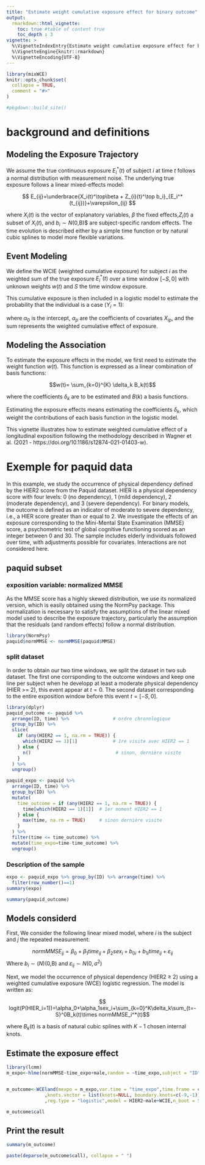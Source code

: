 ---
title: "Estimate weight cumulative exposure effect for binary outcome"
output: 
  rmarkdown::html_vignette:
    toc: true #table of content true
    toc_depth : 3
vignette: >
  %\VignetteIndexEntry{Estimate weight cumulative exposure effect for binary outcome}
  %\VignetteEngine{knitr::rmarkdown}
  %\VignetteEncoding{UTF-8}
---

```{r setup, include = FALSE}
library(mixWCE)
knitr::opts_chunk$set(
  collapse = TRUE,
  comment = "#>"
)

#pkgdown::build_site()
```

# background and definitions 

## Modeling the Exposure Trajectory

We assume the true continuous exposure $E_{i}^*(t)$ of subject $i$ at time $t$ follows a normal distribution with measurement noise. The underlying true exposure follows a linear mixed-effects model:

$$ E_{ij}=\underbrace{X_i(t)^\top\beta + Z_{i}(t)^\top b_i}_{E_i^*(t_{ij})}+\varepsilon_{ij} $$

where $X_i(t)$ is the vector of explanatory variables, $\beta$ the fixed effects,$Z_i(t)$ a subset of $X_i(t)$, and $b_i \sim N$(0,B)$ are subject-specific random effects. The time evolution is described either by a simple time function or by natural cubic splines to model more flexible variations.

## Event Modeling

We define the WCIE (weighted cumulative exposure) for subject $i$ as the weighted sum of the true exposure $E_{i}^*(t)$ over a time window $[-S,0]$ with unknown weights $w(t)$ and $S$ the time window exposure.

This cumulative exposure is then included in a logistic model to estimate the probability that the individual is a case ($Y_i=1$):

\begin{align*}
    \text{logit}(P(Y_i=1)) &= \alpha_0 + \alpha_pX_{ip} + {WCIE_i}\\
    &= \alpha_0 + \alpha_pX_{ip} + {\sum_{t=-S}^{0} E_i(t) \times w(t)}
    \label{eq7}
\end{align*}


where $\alpha_0$ is the intercept, $\alpha_p$ are the coefficients of covariates $X_{ip}$, and the sum represents the weighted cumulative effect of exposure.

## Modeling the Association

To estimate the exposure effects in the model, we first need to estimate the weight function $w(t)$. This function is expressed as a linear combination of basis functions:

$$w(t)= \sum_{k=0}^{K} \delta_k B_k(t)$$

where the coefficients $\delta_k$ are to be estimated and $B(k)$ a basis functions.

Estimating the exposure effects means estimating the coefficients $\delta_k$, which weight the contributions of each basis function in the logistic model.

This vignette illustrates how to estimate  weighted cumulative effect of a longitudinal exposition following the methodology described in Wagner et al. (2021 - https://doi.org/10.1186/s12874-021-01403-w). 

# Exemple for paquid data

In this example, we study the occurrence of physical dependency defined by the HIER2 score from the Paquid dataset. HIER is a physical dependency score with four levels: 0 (no dependency), 1 (mild dependency), 2 (moderate dependency), and 3 (severe dependency). For binary models, the outcome is defined as an indicator of moderate to severe dependency, i.e., a HIER score greater than or equal to 2. We investigate the effects of an exposure corresponding to the Mini-Mental State Examination (MMSE) score, a psychometric test of global cognitive functioning scored as an integer between 0 and 30. The sample includes elderly individuals followed over time, with adjustments possible for covariates. Interactions are not considered here.

## paquid subset

### exposition variable: normalized MMSE

As the MMSE score has a highly skewed distribution, we use its normalized version, which is easily obtained using the NormPsy package. This normalization is necessary to satisfy the assumptions of the linear mixed model used to describe the exposure trajectory, particularly the assumption that the residuals (and random effects) follow a normal distribution.

```{r}
library(NormPsy)
paquid$normMMSE <- normMMSE(paquid$MMSE)
```


### split dataset

In order to obtain our two time windows, we split the dataset in two sub dataset. The first one corrsponding to the outcome windows and keep one line per subject when he developp at least a moderate physical dependency (HIER >= 2), this event appear at $t=0$. The second dataset corresponding to the entire exposition window before this event $t=[-S,0]$.

```{r}
library(dplyr)
paquid_outcome <- paquid %>% 
  arrange(ID, time) %>%                # ordre chronologique
  group_by(ID) %>% 
  slice(
    if (any(HIER2 == 1, na.rm = TRUE)) {
      which(HIER2 == 1)[1]             # 1re visite avec HIER2 == 1
    } else {
      n()                               # sinon, dernière visite
    }
  ) %>% 
  ungroup()

paquid_expo <- paquid %>%
  arrange(ID, time) %>%
  group_by(ID) %>%
  mutate(
    time_outcome = if (any(HIER2 == 1, na.rm = TRUE)) {
      time[which(HIER2 == 1)[1]]  # 1er moment HIER2 == 1
    } else {
      max(time, na.rm = TRUE)     # sinon dernière visite
    }
  ) %>%
  filter(time <= time_outcome) %>%
  mutate(time_expo=time-time_outcome) %>% 
  ungroup()

```


### Description of the sample

```{r}

expo <- paquid_expo %>% group_by(ID) %>% arrange(time) %>%
  filter(row_number()==1)
summary(expo)

summary(paquid_outcome)

```

## Models considerd

First, We consider the following linear mixed model, where $i$
is the subject and $j$ the repeated measurement:

$$ normMMSE_{ij}= \beta_0+\beta_1time_{ij}+\beta_2sex_{i} + b_{0i}+b_{1i}time_{ij}+\varepsilon_{ij} $$
Where $b_{i}\sim \mathcal(N)(0,$B) and $\varepsilon_{ij}\sim N(0,\sigma^2)$

Next, we model the occurrence of physical dependency (HIER2 ≥ 2) using a weighted cumulative exposure (WCE) logistic regression. The model is written as:

$$ logit(P(HIER_i=1))=\alpha_0+\alpha_1sex_i+\sum_{k=0}^K\delta_k\sum_{t=-S}^0B_k(t)\times normMMSE_i^*(t)$$


where $B_k(t)$ is a basis of natural cubic splines with $K-1$ chosen internal knots.


## Estimate the exposure effect

```{r, message=F}
library(lcmm)
m_expo<-hlme(normMMSE~time_expo+male,random = ~time_expo,subject = "ID",data = paquid_expo,returndata = T)


m_outcome<-WCEland(mexpo = m_expo,var.time = "time_expo",time.frame = c(-10,0,1),weightbasis = "NS"
              ,knots.vector = list(knots=NULL, boundary.knots=c(-9,-1)),knots = NULL,data = paquid_outcome
              ,reg.type = "logistic",model = HIER2~male+WCIE,n_boot = 5)

m_outcome$call

```

## Print the result

```{r}

summary(m_outcome)

paste(deparse(m_outcome$call), collapse = " ")

```

